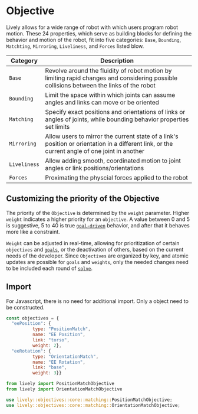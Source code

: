 # Objective

Lively allows for a wide range of robot with which users program robot motion. These 24 properties, which serve as building blocks for defining the behavior and motion of the robot, fit into five categories: 
`Base`, `Bounding`, `Matchting`, `Mirroring`, `Liveliness`, and `Forces` listed blow. 

| Category | Description |
| --- | --- | 
| `Base` | Revolve around the fluidity of robot motion by limiting rapid changes and considering possible collisions between the links of the robot |
| `Bounding` | Limit the space within which joints can assume angles and links can move or be oriented | 
| `Matching` | Specify exact positions and orientations of links or angles of joints, while bounding behavior properties set limits |
| `Mirroring` | Allow users to mirror the current state of a link's position or orientation in a different link, or the current angle of one joint in another |
| `Liveliness` | Allow adding smooth, coordinated motion to joint angles or link positions/orientations |
| `Forces` | Proximating the physcial forces applied to the robot |

## Customizing the priority of the Objective

The priority of the `Objective` is determined by the `weight` parameter. Higher `weight` indicates a higher priority for an `objective`. A value between 0 and 5 is suggestive, 5 to 40 is true [`goal-driven`](../Goals/goals) behavior, and after that it behaves more like a constraint.

`Weight` can be adjusted in real-time, allowing for prioritization of certain `objectives` and [`goals`](../Goals/goal), or the deactivation of others, based on the current needs of the developer. Since `Objectives` are organized by key, and atomic updates are possible for `goals` and `weights`, only the needed changes need to be included each round of [`solve`](../Solver/Methods/solve).

## Import

For Javascript, there is no need for additional import. Only a object need to be constructed. 

<Tabs>
  <TabItem value="js" label="Javascript">

  ```js
  const objectives = {
    "eePosition": {
            type: "PositionMatch",
            name: "EE Position",
            link: "torso",
            weight: 2},
    "eeRotation": {
            type: "OrientationMatch",
            name: "EE Rotation",
            link: "base",
            weight: 3}}
  ```

  </TabItem>
  <TabItem value="py" label="Python">

  ```py
  from lively import PositionMatchObjective 
  from lively import OrientationMatchObjective
  ```
   </TabItem>
   <TabItem value= "rust" label="Rust"> 

   ```rust
   use lively::objectives::core::matching::PositionMatchObjective;
   use lively::objectives::core::matching::OrientationMatchObjective;
   ``` 
   </TabItem>
</Tabs> 




